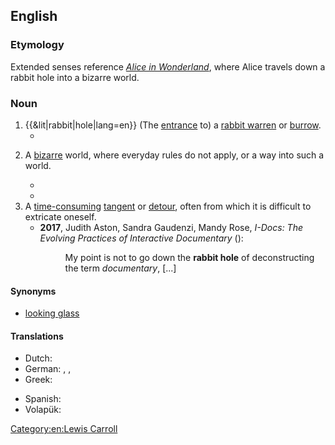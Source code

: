 ==English==
{{Wikipedia|Down the Rabbit Hole}}
{{Wikipedia|Rabbit hole}}

===Etymology===
Extended senses reference ''[[Wikipedia:Alice in Wonderland|Alice in Wonderland]]'', where Alice travels down a rabbit hole into a bizarre world.

===Noun===
{{en-noun}}

# {{&lit|rabbit|hole|lang=en}} (The [[entrance]] to) a [[rabbit warren]] or [[burrow]].
#*{{quote-book
|year=1866
|author=Lewis Carroll
|title=Alice's Adventures in Wonderland
|url=https://en.wikisource.org/wiki/Alice%27s_Adventures_in_Wonderland_(1866)/Chapter_1
|lang=en
|passage=The '''rabbit-hole''' went straight on like a tunnel for some way, and then dipped suddenly down, so suddenly that Alice had not a moment to think about stopping herself before she found herself falling down what seemed to be a very deep well. Either the well was very deep, or she fell very slowly, for she had plenty of time as she went down to look about her, and to wonder what was going to happen next.}}
# {{lb|en|usually with "the"}} A [[bizarre]] world, where everyday rules do not apply, or a way into such a world.
#: {{ux|en|These mushrooms will take you down the '''rabbit hole''', man.}}
#*{{quote-av|1=en|actor=Laurence Fishburne|role=Morpheus|title=The Matrix|writer=The Wachowskis|year=1999|time=0:29:05|text=You take the blue pill, the story ends, you wake up in your bed and believe whatever you want to believe. You take the red pill, you stay in Wonderland, and I show you how deep the '''rabbit hole''' goes.}}
#*{{quote-book
|year=2012
|author=Linda Hoy
|title=The Effect
|url=https://books.google.com/books?id=SDntBAAAQBAJ&pg=PR7
|isbn=9781846949074
|page=
|publisher=John Hunt Publishing
|lang=en
|passage=Tumbling down the '''rabbit hole''', she encountered a whole new level of existence where the laws of physics were turned upside down, shaken inside out and taken to the cleaners.}}
# A [[time-consuming]] [[tangent]] or [[detour]], often from which it is difficult to extricate oneself.
#* '''2017''', Judith Aston, ‎Sandra Gaudenzi, ‎Mandy Rose, ''I-Docs: The Evolving Practices of Interactive Documentary'' ({{ISBN|0231851073}}):
#*: My point is not to go down the '''rabbit hole''' of deconstructing the term ''documentary'', [...]

====Synonyms====
* {{sense|way into a bizarre world}} [[looking glass]]

====Translations====
{{trans-top|(entrance to) a rabbit warren or burrow}}
* Dutch: {{t+|nl|konijnenhol|n}}
* German: {{t|de|Kaninchenloch|n}}, {{t|de|Kaninchenhöhle|f}}, {{t+|de|Kaninchenbau|m}}
* Greek: {{t+|el|κουνελότρυπα|f}}
{{trans-mid}}
* Spanish: {{t+|es|madriguera|f}}
* Volapük: {{t|vo|kroligahog}}
{{trans-bottom}}

[[Category:en:Lewis Carroll]]